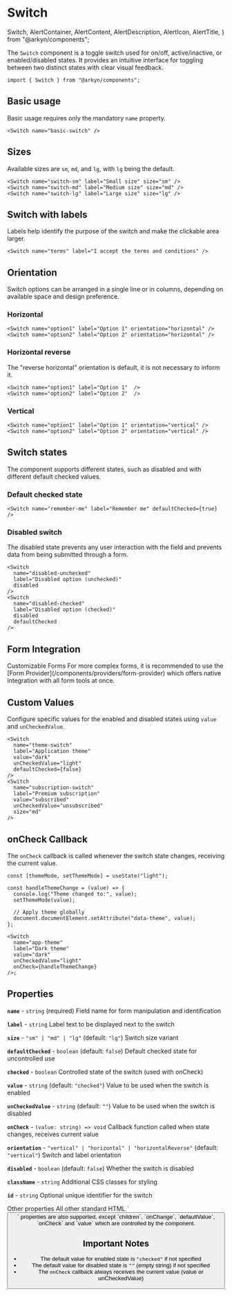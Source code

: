 # Switch

  Switch,
  AlertContainer,
  AlertContent,
  AlertDescription,
  AlertIcon,
  AlertTitle,
} from "@arkyn/components";

The `Switch` component is a toggle switch used for on/off, active/inactive, or enabled/disabled states. It provides an intuitive interface for toggling between two distinct states with clear visual feedback.

```tsx
import { Switch } from "@arkyn/components";
```

## Basic usage

Basic usage requires only the mandatory `name` property.

<div className="noContent column">
  <Switch name="basic-switch" />
</div>

```tsx
<Switch name="basic-switch" />
```

## Sizes

Available sizes are `sm`, `md`, and `lg`, with `lg` being the default.

<div className="noContent column">
  <Switch name="switch-sm" label="Small size" size="sm" />
  <Switch name="switch-md" label="Medium size" size="md" />
  <Switch name="switch-lg" label="Large size" size="lg" />
</div>

```tsx
<Switch name="switch-sm" label="Small size" size="sm" />
<Switch name="switch-md" label="Medium size" size="md" />
<Switch name="switch-lg" label="Large size" size="lg" />
```

## Switch with labels

Labels help identify the purpose of the switch and make the clickable area larger.

<div className="noContent column">
  <Switch name="terms" label="I accept the terms and conditions" />
</div>

```tsx
<Switch name="terms" label="I accept the terms and conditions" />
```

## Orientation

Switch options can be arranged in a single line or in columns, depending on available space and design preference.

### Horizontal

<div className="noContent column">
  <Switch name="option1" label="Option 1" orientation="horizontal" />
  <Switch name="option2" label="Option 2" orientation="horizontal" />
</div>

```tsx
<Switch name="option1" label="Option 1" orientation="horizontal" />
<Switch name="option2" label="Option 2" orientation="horizontal" />
```

### Horizontal reverse

The "reverse horizontal" orientation is default, it is not necessary to inform it.

<div className="noContent column">
  <Switch name="option1" label="Option 1" />
  <Switch name="option2" label="Option 2" />
</div>

```tsx
<Switch name="option1" label="Option 1"  />
<Switch name="option2" label="Option 2"  />
```

### Vertical

<div className="noContent column">
  <Switch name="option1" label="Option 1" orientation="vertical" />
  <Switch name="option2" label="Option 2" orientation="vertical" />
</div>

```tsx
<Switch name="option1" label="Option 1" orientation="vertical" />
<Switch name="option2" label="Option 2" orientation="vertical" />
```

## Switch states

The component supports different states, such as disabled and with different default checked values.

### Default checked state

<div className="noContent column">
  <Switch name="remember-me" label="Remember me" defaultChecked={true} />
</div>

```tsx
<Switch name="remember-me" label="Remember me" defaultChecked={true} />
```

### Disabled switch

The disabled state prevents any user interaction with the field and prevents data from being submitted through a form.

<div className="noContent column">
  <Switch
    name="disabled-unchecked"
    label="Disabled option (unchecked)"
    disabled
  />
  <Switch
    name="disabled-checked"
    label="Disabled option (checked)"
    disabled
    defaultChecked
  />
</div>

```tsx
<Switch
  name="disabled-unchecked"
  label="Disabled option (unchecked)"
  disabled
/>
<Switch
  name="disabled-checked"
  label="Disabled option (checked)"
  disabled
  defaultChecked
/>
```

## Form Integration

<AlertContainer schema="warning">
  <AlertIcon />
  <AlertContent>
    <AlertTitle>Customizable Forms</AlertTitle>
    <AlertDescription>
      For more complex forms, it is recommended to use the [Form
      Provider](/components/providers/form-provider) which offers native
      integration with all form tools at once.
    </AlertDescription>
  </AlertContent>
</AlertContainer>

## Custom Values

Configure specific values for the enabled and disabled states using `value` and `unCheckedValue`.

<div className="noContent column">
  <Switch
    name="theme-switch"
    label="Application theme"
    value="dark"
    unCheckedValue="light"
    defaultChecked={false}
  />
  <Switch
    name="subscription-switch"
    label="Premium subscription"
    value="subscribed"
    unCheckedValue="unsubscribed"
    size="md"
  />
</div>

```tsx
<Switch
  name="theme-switch"
  label="Application theme"
  value="dark"
  unCheckedValue="light"
  defaultChecked={false}
/>
<Switch
  name="subscription-switch"
  label="Premium subscription"
  value="subscribed"
  unCheckedValue="unsubscribed"
  size="md"
/>
```

## onCheck Callback

The `onCheck` callback is called whenever the switch state changes, receiving the current value.

```tsx
const [themeMode, setThemeMode] = useState("light");

const handleThemeChange = (value) => {
  console.log("Theme changed to:", value);
  setThemeMode(value);

  // Apply theme globally
  document.documentElement.setAttribute("data-theme", value);
};

<Switch
  name="app-theme"
  label="Dark theme"
  value="dark"
  unCheckedValue="light"
  onCheck={handleThemeChange}
/>;
```

## Properties

**`name`** - `string` (required)
Field name for form manipulation and identification

**`label`** - `string`
Label text to be displayed next to the switch

**`size`** - `"sm" | "md" | "lg"` (default: `"lg"`)
Switch size variant

**`defaultChecked`** - `boolean` (default: `false`)
Default checked state for uncontrolled use

**`checked`** - `boolean`
Controlled state of the switch (used with onCheck)

**`value`** - `string` (default: `"checked"`)
Value to be used when the switch is enabled

**`unCheckedValue`** - `string` (default: `""`)
Value to be used when the switch is disabled

**`onCheck`** - `(value: string) => void`
Callback function called when state changes, receives current value

**`orientation`** - `"vertical" | "horizontal" | "horizontalReverse"` (default: `"vertical"`)
Switch and label orientation

**`disabled`** - `boolean` (default: `false`)
Whether the switch is disabled

**`className`** - `string`
Additional CSS classes for styling

**`id`** - `string`
Optional unique identifier for the switch

<AlertContainer schema="info">
  <AlertIcon />
  <AlertContent>
    <AlertTitle>Other properties</AlertTitle>
    <AlertDescription>
      All other standard HTML `<button>` properties are also supported, except `children`, `onChange`, `defaultValue`, `onCheck` and `value` which are controlled by the component.
    </AlertDescription>
  </AlertContent>
</AlertContainer>

## Important Notes

- The default value for enabled state is `"checked"` if not specified
- The default value for disabled state is `""` (empty string) if not specified
- The `onCheck` callback always receives the current value (value or unCheckedValue)
